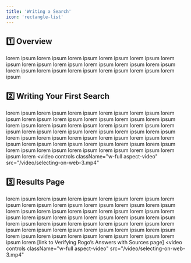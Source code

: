 ```yaml
---
title: 'Writing a Search'
icon: 'rectangle-list'
---
```



## 1️⃣ Overview
lorem ipsum lorem ipsum lorem ipsum lorem ipsum lorem ipsum lorem ipsum lorem ipsum lorem ipsum lorem ipsum lorem ipsum lorem ipsum lorem ipsum lorem ipsum lorem ipsum lorem ipsum lorem ipsum lorem ipsum

## 2️⃣ Writing Your First Search
lorem ipsum lorem ipsum lorem ipsum lorem ipsum lorem ipsum lorem ipsum lorem ipsum lorem ipsum lorem ipsum lorem ipsum lorem ipsum lorem ipsum lorem ipsum lorem ipsum lorem ipsum lorem ipsum lorem ipsum lorem ipsum lorem ipsum lorem ipsum lorem ipsum lorem ipsum lorem ipsum lorem ipsum lorem ipsum lorem ipsum lorem ipsum lorem ipsum lorem ipsum lorem ipsum lorem ipsum lorem ipsum lorem ipsum lorem ipsum lorem ipsum lorem ipsum lorem ipsum lorem ipsum lorem ipsum lorem
<video
	controls
	className="w-full aspect-video"
	src="/video/selecting-on-web-3.mp4"
></video>

## 3️⃣ Results Page
lorem ipsum lorem ipsum lorem ipsum lorem ipsum lorem ipsum lorem ipsum lorem ipsum lorem ipsum lorem ipsum lorem ipsum lorem ipsum lorem ipsum lorem ipsum lorem ipsum lorem ipsum lorem ipsum lorem ipsum lorem ipsum lorem ipsum lorem ipsum lorem ipsum lorem ipsum lorem ipsum lorem ipsum lorem ipsum lorem ipsum lorem ipsum lorem ipsum lorem ipsum lorem ipsum lorem ipsum lorem ipsum lorem ipsum lorem ipsum lorem ipsum lorem ipsum lorem ipsum lorem ipsum lorem ipsum lorem [link to Verifying Rogo’s Answers with Sources page]
<video
	controls
	className="w-full aspect-video"
	src="/video/selecting-on-web-3.mp4"
></video>
